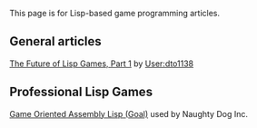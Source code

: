 This page is for Lisp-based game programming articles. 

== General articles ==

[http://lispgamesdev.blogspot.com/2010/04/future-of-lisp-games-part-1.html The Future of Lisp Games, Part 1] by [[User:dto1138]]

== Professional Lisp Games ==

[http://en.wikipedia.org/wiki/Game_Oriented_Assembly_Lisp Game Oriented Assembly Lisp (Goal)] used by Naughty Dog Inc.